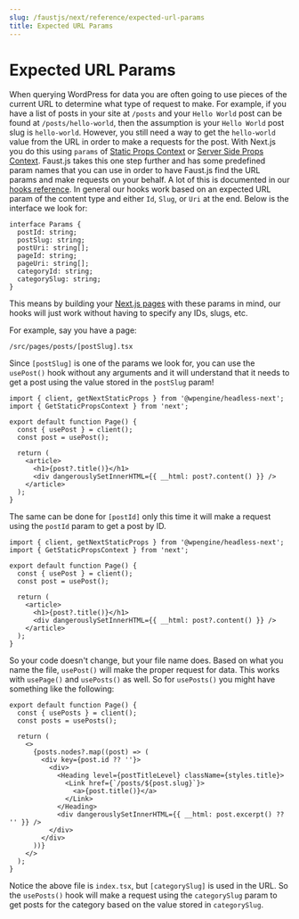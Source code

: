 ```yaml
---
slug: /faustjs/next/reference/expected-url-params
title: Expected URL Params
---
```


# Expected URL Params

When querying WordPress for data you are often going to use pieces of the current URL to determine what type of request to make. For example, if you have a list of posts in your site at `/posts` and your `Hello World` post can be found at `/posts/hello-world`, then the assumption is your `Hello World` post slug is `hello-world`. However, you still need a way to get the `hello-world` value from the URL in order to make a requests for the post. With Next.js you do this using `params` of [Static Props Context](https://nextjs.org/docs/basic-features/data-fetching#getstaticprops-static-generation) or [Server Side Props Context](https://nextjs.org/docs/basic-features/data-fetching#getserversideprops-server-side-rendering). Faust.js takes this one step further and has some predefined param names that you can use in order to have Faust.js find the URL params and make requests on your behalf. A lot of this is documented in our [hooks reference](hooks-for-fetching-data.mdx). In general our hooks work based on an expected URL param of the content type and either `Id`, `Slug`, or `Uri` at the end. Below is the interface we look for:

```tsx
interface Params {
  postId: string;
  postSlug: string;
  postUri: string[];
  pageId: string;
  pageUri: string[];
  categoryId: string;
  categorySlug: string;
}
```

This means by building your [Next.js pages](https://nextjs.org/docs/basic-features/pages) with these params in mind, our hooks will just work without having to specify any IDs, slugs, etc.

For example, say you have a page:

```
/src/pages/posts/[postSlug].tsx
```

Since `[postSlug]` is one of the params we look for, you can use the `usePost()` hook without any arguments and it will understand that it needs to get a post using the value stored in the `postSlug` param!

```tsx title=/src/pages/posts/[postSlug].tsx {6}
import { client, getNextStaticProps } from '@wpengine/headless-next';
import { GetStaticPropsContext } from 'next';

export default function Page() {
  const { usePost } = client();
  const post = usePost();

  return (
    <article>
      <h1>{post?.title()}</h1>
      <div dangerouslySetInnerHTML={{ __html: post?.content() }} />
    </article>
  );
}
```

The same can be done for `[postId]` only this time it will make a request using the `postId` param to get a post by ID.

```tsx title=/src/pages/posts/[postId].tsx {6}
import { client, getNextStaticProps } from '@wpengine/headless-next';
import { GetStaticPropsContext } from 'next';

export default function Page() {
  const { usePost } = client();
  const post = usePost();

  return (
    <article>
      <h1>{post?.title()}</h1>
      <div dangerouslySetInnerHTML={{ __html: post?.content() }} />
    </article>
  );
}
```

So your code doesn't change, but your file name does. Based on what you name the file, `usePost()` will make the proper request for data. This works with `usePage()` and `usePosts()` as well. So for `usePosts()` you might have something like the following:

```tsx title=/src/pages/category/[categorySlug]/index.tsx {6}
export default function Page() {
  const { usePosts } = client();
  const posts = usePosts();

  return (
    <>
      {posts.nodes?.map((post) => (
        <div key={post.id ?? ''}>
          <div>
            <Heading level={postTitleLevel} className={styles.title}>
              <Link href={`/posts/${post.slug}`}>
                <a>{post.title()}</a>
              </Link>
            </Heading>
            <div dangerouslySetInnerHTML={{ __html: post.excerpt() ?? '' }} />
          </div>
        </div>
      ))}
    </>
  );
}
```

Notice the above file is `index.tsx`, but `[categorySlug]` is used in the URL. So the `usePosts()` hook will make a request using the `categorySlug` param to get posts for the category based on the value stored in `categorySlug`.
